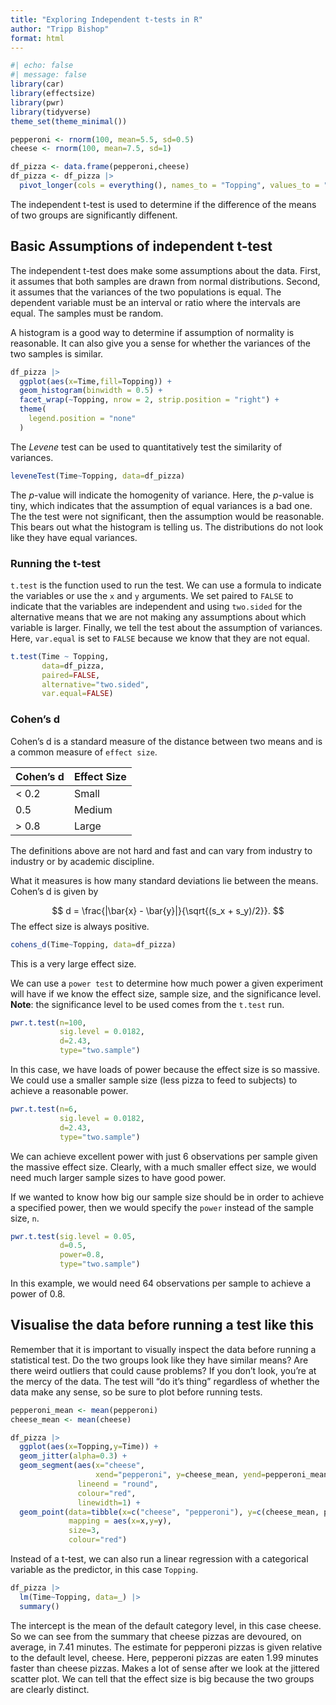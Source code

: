 ---
title: "Exploring Independent t-tests in R"
author: "Tripp Bishop"
format: html
---

```{r setup}
#| echo: false
#| message: false
library(car)
library(effectsize)
library(pwr)
library(tidyverse)
theme_set(theme_minimal())

pepperoni <- rnorm(100, mean=5.5, sd=0.5)
cheese <- rnorm(100, mean=7.5, sd=1)

df_pizza <- data.frame(pepperoni,cheese)
df_pizza <- df_pizza |> 
  pivot_longer(cols = everything(), names_to = "Topping", values_to = "Time")
```

The independent t-test is used to determine if the difference of the means of two groups are significantly diffenent. 

## Basic Assumptions of independent t-test
The independent t-test does make some assumptions about the data. First, it assumes that both samples are drawn from normal distributions. Second, it assumes that the variances of the two populations is equal. The dependent variable must be an interval or ratio where the intervals are equal. The samples must be random.

A histogram is a good way to determine if assumption of normality is reasonable. It can also give you a sense for whether the variances of the two samples is similar.
```{r histogram of samples}
df_pizza |> 
  ggplot(aes(x=Time,fill=Topping)) +
  geom_histogram(binwidth = 0.5) +
  facet_wrap(~Topping, nrow = 2, strip.position = "right") +
  theme(
    legend.position = "none"
  )

```
The *Levene* test can be used to quantitatively test the similarity of variances.

```{r Levene test of variances}
leveneTest(Time~Topping, data=df_pizza)
```
The *p*-value will indicate the homogenity of variance. Here, the *p*-value is tiny, which indicates that the assumption of equal variances is a bad one. The the test were not significant, then the assumption would be reasonable. This bears out what the histogram is telling us. The distributions do not look like they have equal variances.

### Running the t-test
`t.test` is the function used to run the test. We can use a formula to indicate the variables or use the `x` and `y` arguments. We set paired to `FALSE` to indicate that the variables are independent and using `two.sided` for the alternative means that we are not making any assumptions about which variable is larger. Finally, we tell the test about the assumption of variances. Here, `var.equal` is set to `FALSE` because we know that they are not equal.

```{r perform t-test}
t.test(Time ~ Topping,
       data=df_pizza,
       paired=FALSE,
       alternative="two.sided",
       var.equal=FALSE)
```

### Cohen's d
Cohen's d is a standard measure of the distance between two means and is a common measure of `effect size`. 

| Cohen's d | Effect Size |
|-----------|-------------|
| < 0.2     | Small       |
| 0.5       | Medium      |
| > 0.8     | Large       |

The definitions above are not hard and fast and can vary from industry to industry or by academic discipline.

What it measures is how many standard deviations lie between the means. Cohen's d is given by

$$
d = \frac{|\bar{x} - \bar{y}|}{\sqrt{(s_x + s_y)/2}}.
$$
The effect size is always positive.

```{r compute effect size}
cohens_d(Time~Topping, data=df_pizza)
```
This is a very large effect size.

We can use a `power test` to determine how much power a given experiment will have if we know the effect size, sample size, and the significance level. **Note**: the significance level to be used comes from the `t.test` run.

```{r find power given effect size}
pwr.t.test(n=100,
           sig.level = 0.0182,
           d=2.43,
           type="two.sample")
```
In this case, we have loads of power because the effect size is so massive. We could use a smaller sample size (less pizza to feed to subjects) to achieve a reasonable power.

```{r find power of given test}
pwr.t.test(n=6,
           sig.level = 0.0182,
           d=2.43,
           type="two.sample")
```
We can achieve excellent power with just 6 observations per sample given the massive effect size. Clearly, with a much smaller effect size, we would need much larger sample sizes to have good power.

If we wanted to know how big our sample size should be in order to achieve a specified power, then we would specify the `power` instead of the sample size, `n`.

```{r find sample size with power analysis}
pwr.t.test(sig.level = 0.05,
           d=0.5,
           power=0.8,
           type="two.sample")
```
In this example, we would need 64 observations per sample to achieve a power of 0.8.

## Visualise the data before running a test like this
Remember that it is important to visually inspect the data before running a statistical test. Do the two groups look like they have similar means? Are there weird outliers that could cause problems? If you don't look, you're at the mercy of the data. The test will "do it's thing" regardless of whether the data make any sense, so be sure to plot before running tests.

```{r visualise group data}

pepperoni_mean <- mean(pepperoni)
cheese_mean <- mean(cheese)

df_pizza |> 
  ggplot(aes(x=Topping,y=Time)) +
  geom_jitter(alpha=0.3) +
  geom_segment(aes(x="cheese", 
                   xend="pepperoni", y=cheese_mean, yend=pepperoni_mean), 
               lineend = "round", 
               colour="red", 
               linewidth=1) +
  geom_point(data=tibble(x=c("cheese", "pepperoni"), y=c(cheese_mean, pepperoni_mean)), 
             mapping = aes(x=x,y=y),
             size=3,
             colour="red")
```
Instead of a t-test, we can also run a linear regression with a categorical variable as the predictor, in this case `Topping`.

```{r create a linear model}
df_pizza |> 
  lm(Time~Topping, data=_) |> 
  summary()
```
The intercept is the mean of the default category level, in this case cheese. So we can see from the summary that cheese pizzas are devoured, on average, in 7.41 minutes. The estimate for pepperoni pizzas is given relative to the default level, cheese. Here, pepperoni pizzas are eaten 1.99 minutes faster than cheese pizzas. Makes a lot of sense after we look at the jittered scatter plot. We can tell that the effect size is big because the two groups are clearly distinct.
